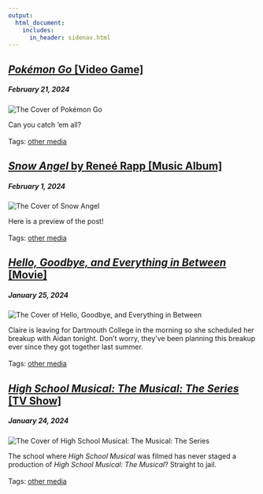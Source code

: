 ```yaml
---
output: 
  html_document:
    includes:
      in_header: sidenav.html
---
```


<div class="main">

<div class="card">
  <a href="pokemon_go.html"> <h2><em> Pokémon Go </em> [Video Game] </h2> </a>
    <h5>February 21, 2024</h5>
<div class="box">
 <div class="box child">
  <img class="image" src="./media/cover-pokemon_go.png" alt="The Cover of  Pokémon Go" style="object-position: left;">
  </div>
  <div class="box child">
  <p>
  Can you catch 'em all?
  <br> <br>
  Tags: <a href="tags-other_media.html">other media</a> 
  </p>
  </div>
</div>
</div>

<div class="card">
  <a href="renee_rapp.html"> <h2><em> Snow Angel </em> by Reneé Rapp [Music Album] </h2> </a>
    <h5>February 1, 2024</h5>
<div class="box">
 <div class="box child">
  <img class="image" src="./media/cover-snow_angel.png" alt="The Cover of Snow Angel" style="object-position: left;">
  </div>
  <div class="box child">
  <p>
  Here is a preview of the post! 
  <br> <br>
  Tags: <a href="tags-other_media.html">other media</a> 
  </p>
  </div>
</div>
</div>

<div class="card">
  <a href="hello_goodbye_and_everything_in_between.html"> <h2><em> Hello, Goodbye, and Everything in Between </em> [Movie] </h2> </a>
    <h5>January 25, 2024</h5>
<div class="box">
 <div class="box child">
  <img class="image" src="./media/cover-hello_goodbye_and.jpeg" alt="The Cover of Hello, Goodbye, and Everything in Between" style="object-position: left;">
  </div>
  <div class="box child">
  <p>
  Claire is leaving for Dartmouth College in the morning so she scheduled her breakup with Aidan tonight. Don’t worry, they’ve been planning this breakup ever since they got together last summer.
  <br> <br>
  Tags: <a href="tags-other_media.html">other media</a> 
  </p>
  </div>
</div>
</div>

<div class="card">
  <a href="high_school_musical.html"> <h2><em> High School Musical: The Musical: The Series </em> [TV Show] </h2> </a>
    <h5>January 24, 2024</h5>
<div class="box">
 <div class="box child">
  <img class="image" src="./media/cover-hsm.png" alt="The Cover of High School Musical: The Musical: The Series" style="object-position: left;">
  </div>
  <div class="box child">
  <p>
  The school where <em>High School Musical</em> was filmed has never staged a production of <em>High School Musical: The Musical</em>? Straight to jail.
  <br> <br>
  Tags: <a href="tags-other_media.html">other media</a> 
  </p>
  </div>
</div>
</div>

</div>
